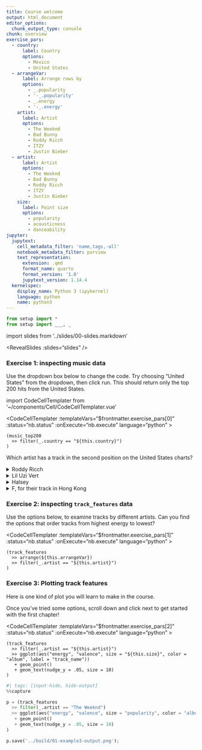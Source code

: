 ```yaml
---
title: Course welcome
output: html_document
editor_options:
  chunk_output_type: console
chunk: overview
exercise_pars:
  - country:
      label: Country
      options:
        - Mexico
        - United States
  - arrangeVar:
      label: Arrange rows by
      options:
        - _.popularity
        - '-_.popularity'
        - _.energy
        - '-_.energy'
    artist:
      label: Artist
      options:
        - The Weeknd
        - Bad Bunny
        - Roddy Ricch
        - ITZY
        - Justin Bieber
  - artist:
      label: Artist
      options:
        - The Weeknd
        - Bad Bunny
        - Roddy Ricch
        - ITZY
        - Justin Bieber
    size:
      label: Point size
      options:
        - popularity
        - acousticness
        - danceability
jupyter:
  jupytext:
    cell_metadata_filter: 'name,tags,-all'
    notebook_metadata_filter: purview
    text_representation:
      extension: .qmd
      format_name: quarto
      format_version: '1.0'
      jupytext_version: 1.14.4
  kernelspec:
    display_name: Python 3 (ipykernel)
    language: python
    name: python3
---
```


```python
from setup import *
from setup import ___, _
```

import slides from '../slides/00-slides.markdown'

<RevealSlides :slides="slides" />


### Exercise 1: inspecting music data

Use the dropdown box below to change the code.
Try choosing "United States" from the dropdown, then click run.
This should return only the top 200 hits from the United States.


import CodeCellTemplater from '~/components/Cell/CodeCellTemplater.vue'

<CodeCellTemplater
  :templateVars="$frontmatter.exercise_pars[0]"
  :status="nb.status" :onExecute="nb.execute" language="python"
  >

    (music_top200
      >> filter(_.country == "${this.country}")
    )


<template v-slot:output>
<table border="1" class="dataframe dataframe">
  <thead>
    <tr style="text-align: right;">
      <th></th>
      <th>country</th>
      <th>position</th>
      <th>track_name</th>
      <th>artist</th>
      <th>streams</th>
      <th>duration</th>
      <th>continent</th>
    </tr>
  </thead>
  <tbody>
    <tr>
      <th>7800</th>
      <td>United States</td>
      <td>1</td>
      <td>The Box</td>
      <td>Roddy Ricch</td>
      <td>12987027</td>
      <td>196.653</td>
      <td>Americas</td>
    </tr>
    <tr>
      <th>7801</th>
      <td>United States</td>
      <td>2</td>
      <td>Myron</td>
      <td>Lil Uzi Vert</td>
      <td>9163134</td>
      <td>224.955</td>
      <td>Americas</td>
    </tr>
    <tr>
      <th>7802</th>
      <td>United States</td>
      <td>3</td>
      <td>Blueberry Faygo</td>
      <td>Lil Mosey</td>
      <td>8043475</td>
      <td>162.547</td>
      <td>Americas</td>
    </tr>
    <tr>
      <th>...</th>
      <td>...</td>
      <td>...</td>
      <td>...</td>
      <td>...</td>
      <td>...</td>
      <td>...</td>
      <td>...</td>
    </tr>
    <tr>
      <th>7997</th>
      <td>United States</td>
      <td>198</td>
      <td>Lights Up</td>
      <td>Harry Styles</td>
      <td>1606234</td>
      <td>172.227</td>
      <td>Americas</td>
    </tr>
    <tr>
      <th>7998</th>
      <td>United States</td>
      <td>199</td>
      <td>Without Me</td>
      <td>Halsey</td>
      <td>1606153</td>
      <td>201.661</td>
      <td>Americas</td>
    </tr>
    <tr>
      <th>7999</th>
      <td>United States</td>
      <td>200</td>
      <td>Enemies (feat. DaBaby)</td>
      <td>Post Malone</td>
      <td>1597824</td>
      <td>196.760</td>
      <td>Americas</td>
    </tr>
  </tbody>
</table>
</template>

</CodeCellTemplater>

Which artist has a track in the second position on the United States charts?

<details><summary>Roddy Ricch</summary>Try again. That artist is in the first position.</details>
<details><summary>Lil Uzi Vert</summary>That's right!</details>
<details><summary>Halsey</summary>Try again. That artist is the second from last position (198).</details>
<details><summary>F, for their track in Hong Kong</summary>Incorrect. Did you sort by most streams first?</details> 

### Exercise 2: inspecting `track_features` data

Use the options below, to examine tracks by different artists. Can you find the options that order tracks from highest energy to lowest?


<CodeCellTemplater
  :templateVars="$frontmatter.exercise_pars[1]"
  :status="nb.status" :onExecute="nb.execute" language="python"
  >

    (track_features
      >> arrange(${this.arrangeVar})
      >> filter(_.artist == "${this.artist}")
    )
    
<template v-slot:output>


<table border="1" class="dataframe dataframe">
  <thead>
    <tr style="text-align: right;">
      <th></th>
      <th>artist</th>
      <th>album</th>
      <th>track_name</th>
      <th>energy</th>
      <th>valence</th>
      <th>danceability</th>
      <th>speechiness</th>
      <th>acousticness</th>
      <th>popularity</th>
      <th>duration</th>
    </tr>
  </thead>
  <tbody>
    <tr>
      <th>22431</th>
      <td>The Weeknd</td>
      <td>After Hours (Deluxe)</td>
      <td>Missed You - Bonus Track</td>
      <td>0.364</td>
      <td>0.4480</td>
      <td>0.716</td>
      <td>0.0866</td>
      <td>0.10700</td>
      <td>48</td>
      <td>144.540</td>
    </tr>
    <tr>
      <th>3889</th>
      <td>The Weeknd</td>
      <td>After Hours (Deluxe)</td>
      <td>Nothing Compares - Bonus Track</td>
      <td>0.577</td>
      <td>0.0398</td>
      <td>0.524</td>
      <td>0.0358</td>
      <td>0.00253</td>
      <td>49</td>
      <td>222.307</td>
    </tr>
    <tr>
      <th>17384</th>
      <td>The Weeknd</td>
      <td>Heartless</td>
      <td>Heartless</td>
      <td>0.750</td>
      <td>0.1980</td>
      <td>0.531</td>
      <td>0.1110</td>
      <td>0.00632</td>
      <td>60</td>
      <td>200.080</td>
    </tr>
    <tr>
      <th>...</th>
      <td>...</td>
      <td>...</td>
      <td>...</td>
      <td>...</td>
      <td>...</td>
      <td>...</td>
      <td>...</td>
      <td>...</td>
      <td>...</td>
      <td>...</td>
    </tr>
    <tr>
      <th>9284</th>
      <td>The Weeknd</td>
      <td>After Hours</td>
      <td>After Hours</td>
      <td>0.572</td>
      <td>0.1430</td>
      <td>0.664</td>
      <td>0.0305</td>
      <td>0.08110</td>
      <td>84</td>
      <td>361.027</td>
    </tr>
    <tr>
      <th>24689</th>
      <td>The Weeknd</td>
      <td>Starboy</td>
      <td>Starboy</td>
      <td>0.587</td>
      <td>0.4860</td>
      <td>0.679</td>
      <td>0.2760</td>
      <td>0.14100</td>
      <td>84</td>
      <td>230.453</td>
    </tr>
    <tr>
      <th>24983</th>
      <td>The Weeknd</td>
      <td>After Hours</td>
      <td>In Your Eyes</td>
      <td>0.719</td>
      <td>0.7170</td>
      <td>0.667</td>
      <td>0.0346</td>
      <td>0.00285</td>
      <td>91</td>
      <td>237.520</td>
    </tr>
  </tbody>
</table>


</template>    

</CodeCellTemplater>

### Exercise 3: Plotting track features

Here is one kind of plot you will learn to make in the course.


Once you've tried some options, scroll down and click next to get started with the first chapter!


<CodeCellTemplater
  :templateVars="$frontmatter.exercise_pars[2]"
  :status="nb.status" :onExecute="nb.execute" language="python"
  >

    (track_features
      >> filter(_.artist == "${this.artist}")
      >> ggplot(aes("energy", "valence", size = "${this.size}", color = "album", label = "track_name"))
       + geom_point()
       + geom_text(nudge_y = .05, size = 10)
    )

<template v-slot:output>

![png](../build/01-example3-output.png)

</template>

</CodeCellTemplater>

```python
#| tags: [input-hide, hide-output]
%%capture

p = (track_features
  >> filter(_.artist == "The Weeknd")
  >> ggplot(aes("energy", "valence", size = "popularity", color = "album", label = "track_name"))
   + geom_point()
   + geom_text(nudge_y = .05, size = 10)
)

p.save('../build/01-example3-output.png');
```
